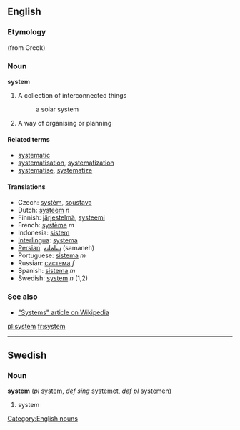 [[Category:English nouns]]
==English==

===Etymology===
(from Greek)

===Noun===
'''system'''

# A collection of interconnected things
#:a solar system
# A way of organising or planning

====Related terms====
*[[systematic]]
*[[systematisation]], [[systematization]]
*[[systematise]], [[systematize]]

==== Translations ====
*Czech: [[systém]], [[soustava]]
*Dutch: [[systeem]] ''n''
*Finnish: [[järjestelmä]], [[systeemi]]
*French: [[système]] ''m''
*Indonesia: [[sistem]] 
*[[Interlingua]]: [[systema]]
*[[Persian]]: [[سامانه]] (samaneh)
*Portuguese: [[sistema]] ''m''
*Russian: [[система]] ''f''
*Spanish: [[sistema]] ''m''
*Swedish: [[system#Swedish|system]] ''n'' (1,2)

===See also===
*[http://en.wikipedia.org/wiki/System "Systems" article on Wikipedia]

[[pl:system]]
[[fr:system]]

----
==Swedish==
===Noun===
'''system''' (''pl'' [[system]], ''def sing'' [[systemet]], ''def pl'' [[systemen]])

#system